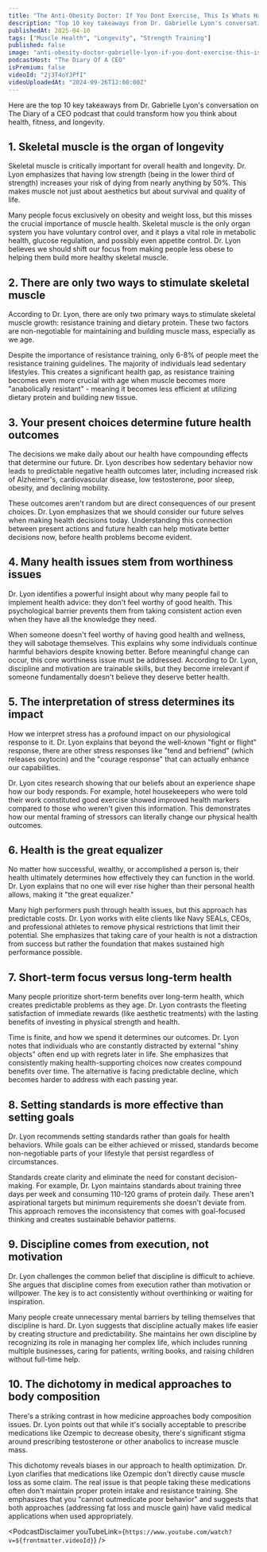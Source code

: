 ```yaml
---
title: "The Anti-Obesity Doctor: If You Dont Exercise, This Is Whats Happening To You! - Gabrielle Lyon"
description: "Top 10 key takeaways from Dr. Gabrielle Lyon's conversation on "The Diary of a CEO" podcast that could transform how you think about health, fitness, and longevity."
publishedAt: 2025-04-10
tags: ["Muscle Health", "Longevity", "Strength Training"]
published: false
image: "anti-obesity-doctor-gabrielle-lyon-if-you-dont-exercise-this-is-what-is-happening-to-you.jpg"
podcastHost: "The Diary Of A CEO"
isPremium: false
videoId: "2j3T4oYJPfI"
videoUploadedAt: "2024-09-26T12:00:00Z"
---
```



<PodcastSummaryPageLayout frontmatter={frontmatter}>

Here are the top 10 key takeaways from Dr. Gabrielle Lyon's conversation on The Diary of a CEO podcast that could transform how you think about health, fitness, and longevity.

## 1. Skeletal muscle is the organ of longevity

Skeletal muscle is critically important for overall health and longevity. Dr. Lyon emphasizes that having low strength (being in the lower third of strength) increases your risk of dying from nearly anything by 50%. This makes muscle not just about aesthetics but about survival and quality of life.

Many people focus exclusively on obesity and weight loss, but this misses the crucial importance of muscle health. Skeletal muscle is the only organ system you have voluntary control over, and it plays a vital role in metabolic health, glucose regulation, and possibly even appetite control. Dr. Lyon believes we should shift our focus from making people less obese to helping them build more healthy skeletal muscle.

## 2. There are only two ways to stimulate skeletal muscle

According to Dr. Lyon, there are only two primary ways to stimulate skeletal muscle growth: resistance training and dietary protein. These two factors are non-negotiable for maintaining and building muscle mass, especially as we age.

Despite the importance of resistance training, only 6-8% of people meet the resistance training guidelines. The majority of individuals lead sedentary lifestyles. This creates a significant health gap, as resistance training becomes even more crucial with age when muscle becomes more "anabolically resistant" - meaning it becomes less efficient at utilizing dietary protein and building new tissue.

## 3. Your present choices determine future health outcomes

The decisions we make daily about our health have compounding effects that determine our future. Dr. Lyon describes how sedentary behavior now leads to predictable negative health outcomes later, including increased risk of Alzheimer's, cardiovascular disease, low testosterone, poor sleep, obesity, and declining mobility.

These outcomes aren't random but are direct consequences of our present choices. Dr. Lyon emphasizes that we should consider our future selves when making health decisions today. Understanding this connection between present actions and future health can help motivate better decisions now, before health problems become evident.

## 4. Many health issues stem from worthiness issues

Dr. Lyon identifies a powerful insight about why many people fail to implement health advice: they don't feel worthy of good health. This psychological barrier prevents them from taking consistent action even when they have all the knowledge they need.

When someone doesn't feel worthy of having good health and wellness, they will sabotage themselves. This explains why some individuals continue harmful behaviors despite knowing better. Before meaningful change can occur, this core worthiness issue must be addressed. According to Dr. Lyon, discipline and motivation are trainable skills, but they become irrelevant if someone fundamentally doesn't believe they deserve better health.

## 5. The interpretation of stress determines its impact

How we interpret stress has a profound impact on our physiological response to it. Dr. Lyon explains that beyond the well-known "fight or flight" response, there are other stress responses like "tend and befriend" (which releases oxytocin) and the "courage response" that can actually enhance our capabilities.

Dr. Lyon cites research showing that our beliefs about an experience shape how our body responds. For example, hotel housekeepers who were told their work constituted good exercise showed improved health markers compared to those who weren't given this information. This demonstrates how our mental framing of stressors can literally change our physical health outcomes.

## 6. Health is the great equalizer

No matter how successful, wealthy, or accomplished a person is, their health ultimately determines how effectively they can function in the world. Dr. Lyon explains that no one will ever rise higher than their personal health allows, making it "the great equalizer."

Many high performers push through health issues, but this approach has predictable costs. Dr. Lyon works with elite clients like Navy SEALs, CEOs, and professional athletes to remove physical restrictions that limit their potential. She emphasizes that taking care of your health is not a distraction from success but rather the foundation that makes sustained high performance possible.

## 7. Short-term focus versus long-term health

Many people prioritize short-term benefits over long-term health, which creates predictable problems as they age. Dr. Lyon contrasts the fleeting satisfaction of immediate rewards (like aesthetic treatments) with the lasting benefits of investing in physical strength and health.

Time is finite, and how we spend it determines our outcomes. Dr. Lyon notes that individuals who are constantly distracted by external "shiny objects" often end up with regrets later in life. She emphasizes that consistently making health-supporting choices now creates compound benefits over time. The alternative is facing predictable decline, which becomes harder to address with each passing year.

## 8. Setting standards is more effective than setting goals

Dr. Lyon recommends setting standards rather than goals for health behaviors. While goals can be either achieved or missed, standards become non-negotiable parts of your lifestyle that persist regardless of circumstances.

Standards create clarity and eliminate the need for constant decision-making. For example, Dr. Lyon maintains standards about training three days per week and consuming 110-120 grams of protein daily. These aren't aspirational targets but minimum requirements she doesn't deviate from. This approach removes the inconsistency that comes with goal-focused thinking and creates sustainable behavior patterns.

## 9. Discipline comes from execution, not motivation

Dr. Lyon challenges the common belief that discipline is difficult to achieve. She argues that discipline comes from execution rather than motivation or willpower. The key is to act consistently without overthinking or waiting for inspiration.

Many people create unnecessary mental barriers by telling themselves that discipline is hard. Dr. Lyon suggests that discipline actually makes life easier by creating structure and predictability. She maintains her own discipline by recognizing its role in managing her complex life, which includes running multiple businesses, caring for patients, writing books, and raising children without full-time help.

## 10. The dichotomy in medical approaches to body composition

There's a striking contrast in how medicine approaches body composition issues. Dr. Lyon points out that while it's socially acceptable to prescribe medications like Ozempic to decrease obesity, there's significant stigma around prescribing testosterone or other anabolics to increase muscle mass.

This dichotomy reveals biases in our approach to health optimization. Dr. Lyon clarifies that medications like Ozempic don't directly cause muscle loss as some claim. The real issue is that people taking these medications often don't maintain proper protein intake and resistance training. She emphasizes that you "cannot outmedicate poor behavior" and suggests that both approaches (addressing fat loss and muscle gain) have valid medical applications when used appropriately.

<PodcastDisclaimer
  youTubeLink={`https://www.youtube.com/watch?v=${frontmatter.videoId}`}
/>

</PodcastSummaryPageLayout>
